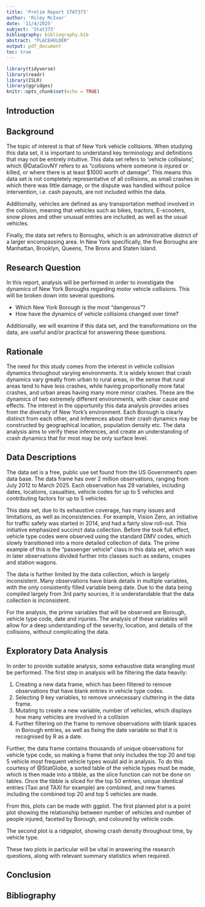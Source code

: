 ```yaml
---
title: 'Prelim Report STAT373'
author: 'Riley McIvor'
date: '11/4/2025'
subject: 'Stat373'
bibliography: bibliography.bib
abstract: "PLACEHOLDER"
output: pdf_document
toc: true
---
```


```r
library(tidyverse)
library(readr)
library(ISLR)
library(ggridges)
knitr::opts_chunk$set(echo = TRUE)
```

## Introduction

## Background

The topic of interest is that of New York vehicle collisions. When studying this data set, it is important to understand key terminology and definitions that may not be entirely intuitive. This data set refers to 'vehicle collisions', which @DataGovNY refers to as "collisions where someone is injured or killed, or where there is at least \$1000 worth of damage". This means this data set is not completely representative of all collisions, as small crashes in which there was little damage, or the dispute was handled without police intervention, i.e. cash payouts, are not included within the data.

Additionally, vehicles are defined as any transportation method involved in the collision, meaning that vehicles such as bikes, tractors, E-scooters, snow plows and other unusual entries are included, as well as the usual vehicles.

Finally, the data set refers to Boroughs, which is an administrative district of a larger encompassing area. In New York specifically, the five Boroughs are Manhattan, Brooklyn, Queens, The Bronx and Staten Island.

## Research Question

In this report, analysis will be performed in order to investigate the dynamics of New York Boroughs regarding motor vehicle collisions. This will be broken down into several questions.

-   Which New York Borough is the most "dangerous"?
-   How have the dynamics of vehicle collisions changed over time?

Additionally, we will examine if this data set, and the transformations on the data, are useful and/or practical for answering these questions.

## Rationale

The need for this study comes from the interest in vehicle collision dynamics throughout varying environments. It is widely known that crash dynamics vary greatly from urban to rural areas, in the sense that rural areas tend to have less crashes, while having proportionally more fatal crashes, and urban areas having many more minor crashes. These are the dynamics of two extremely different environments, with clear cause and effects. The interest in the opportunity this data analysis provides arises from the diversity of New York's environment. Each Borough is clearly distinct from each other, and inferences about their crash dynamics may be constructed by geographical location, population density etc. The data analysis aims to verify these inferences, and create an understanding of crash dynamics that for most may be only surface level.

## Data Descriptions

The data set is a free, public use set found from the US Government's open data base. The data frame has over 2 million observations, ranging from July 2012 to March 2025. Each observation has 29 variables, including dates, locations, casualties, vehicle codes for up to 5 vehicles and contributing factors for up to 5 vehicles.

This data set, due to its exhaustive coverage, has many issues and limitations, as well as inconsistencies. For example, Vision Zero, an initiative for traffic safety was started in 2014, and had a fairly slow roll-out. This initiative emphasized succinct data collection. Before the took full effect, vehicle type codes were observed using the standard DMV codes, which slowly transitioned into a more detailed collection of data. The prime example of this is the "passenger vehicle" class in this data set, which was in later observations divided further into classes such as sedans, coupes and station wagons.

The data is further limited by the data collection, which is largely inconsistent. Many observations have blank details in multiple variables, with the only consistently filled variable being date. Due to the data being compiled largely from 3rd party sources, it is understandable that the data collection is inconsistent.

For the analysis, the prime variables that will be observed are Borough, vehicle type code, date and injuries. The analysis of these variables will allow for a deep understanding of the severity, location, and details of the collisions, without complicating the data.

## Exploratory Data Analysis

In order to provide suitable analysis, some exhaustive data wrangling must be performed. The first step in analysis will be filtering the data heavily:

1.  Creating a new data frame, which has been filtered to remove observations that have blank entries in vehicle type codes.
2.  Selecting 9 key variables, to remove unnecessary cluttering in the data frame.
3.  Mutating to create a new variable, number of vehicles, which displays how many vehicles are involved in a collision
4.  Further filtering on the frame to remove observations with blank spaces in Borough entries, as well as fixing the date variable so that it is recognised by R as a date.

Further, the data frame contains thousands of unique observations for vehicle type code, so making a frame that only includes the top 20 and top 5 vehicle most frequent vehicle types would aid in analysis. To do this courtesy of @StatGlobe, a sorted table of the vehicle types must be made, which is then made into a tibble, as the slice function can not be done on tables. Once the tibble is sliced for the top 50 entries, unique identical entries (Taxi and TAXI for example) are combined, and new frames including the combined top 20 and top 5 vehicles are made.

From this, plots can be made with ggplot. The first planned plot is a point plot showing the relationship between number of vehicles and number of people injured, faceted by Borough, and coloured by vehicle code.

The second plot is a ridgeplot, showing crash density throughout time, by vehicle type.

These two plots in particular will be vital in answering the research questions, along with relevant summary statistics when required.

## Conclusion

## Bibliography
